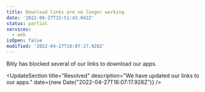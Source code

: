 ```yaml
---
title: Download links are no longer working
date: '2022-04-27T15:51:43.042Z'
status: partial
services:
  - web
isOpen: false
modified: '2022-04-27T16:07:17.928Z'
---
```

Bitly has blocked several of our links to download our apps.


<UpdateSection 
  title="Resolved" 
  description="We have updated our links to our apps." 
  date={new Date("2022-04-27T16:07:17.928Z")} 
/>
